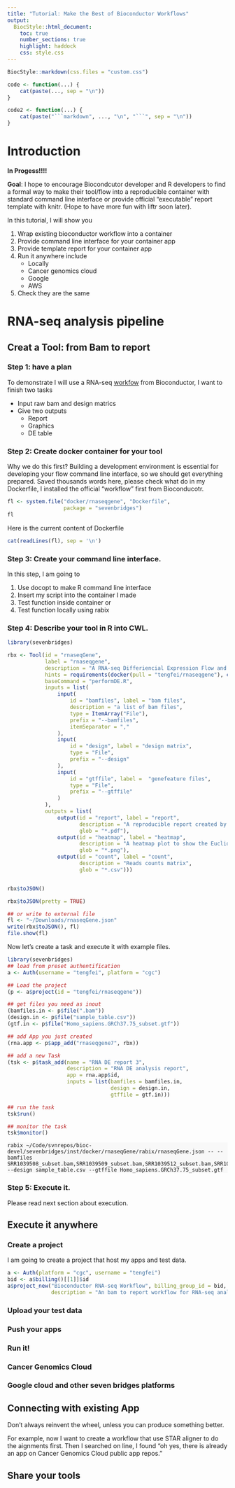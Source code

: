 ```yaml
---
title: "Tutorial: Make the Best of Bioconductor Workflows"
output:
  BiocStyle::html_document:
    toc: true
    number_sections: true
    highlight: haddock
    css: style.css
---
```


<!--
%\VignetteIndexEntry{Tutorial: make the best of bioconductor workflows}
%\VignettePackage{sevenbridges}
%\VignetteEngine{knitr::rmarkdown}
-->

```r
BiocStyle::markdown(css.files = "custom.css")
```

<!-- override white background for classless code chunks -->
<style type="text/css" scoped>
  pre:not([class]) { background-color: #F8F8F8; }
  pre code { background-color: transparent; }
</style>

```r
code <- function(...) {
    cat(paste(..., sep = "\n"))
}

code2 <- function(...) {
    cat(paste("```markdown", ..., "\n", "```", sep = "\n"))
}
```



# Introduction

__In Progess!!!!__

__Goal__: I hope to encourage Biocondcutor developer and R developers to find a formal way to make their tool/flow into a reproducible container with standard command line interface or provide official "executable" report template with knitr. (Hope to have more fun with liftr soon later).

In this tutorial, I will show you 

1. Wrap existing bioconductor workflow into a container
2. Provide command line interface for your container app
3. Provide template report for your container app
4. Run it anywhere include
    - Locally
    - Cancer genomics cloud
    - Google 
    - AWS 
5. Check they are the same

# RNA-seq analysis pipeline




## Creat a Tool: from Bam to report

### Step 1: have a plan 
To demonstrate I will use a RNA-seq [workfow](https://www.bioconductor.org/help/workflows/rnaseqGene/) from Bioconductor, I want to finish two tasks

- Input raw bam and design matrics
- Give two outputs
    - Report
    - Graphics
    - DE table



### Step 2: Create docker container for your tool

Why we do this first? Building a development environment is essential for developing your flow command line interface, so we should get everything prepared. Saved thousands words here, please check what do in my Dockerfile, 
I installed the official "workflow" first from Bioconducotr. 

```r
fl <- system.file("docker/rnaseqgene", "Dockerfile", 
                  package = "sevenbridges")
fl
```

Here is the current content of Dockerfile
```r
cat(readLines(fl), sep = '\n')
```


### Step 3: Create your command line interface.

In this step, I am going to

1. Use docopt to make R command line interface
2. Insert my script into the container I made
3. Test function inside container or
4. Test function locally using rabix

### Step 4: Describe your tool in R into CWL.

```r
library(sevenbridges)

rbx <- Tool(id = "rnaseqGene", 
            label = "rnaseqgene",
            description = "A RNA-seq Differiencial Expression Flow and Report",
            hints = requirements(docker(pull = "tengfei/rnaseqgene"), cpu(1), mem(2000)), 
            baseCommand = "performDE.R", 
            inputs = list(
                input(
                    id = "bamfiles", label = "bam files",
                    description = "a list of bam files",
                    type = ItemArray("File"),
                    prefix = "--bamfiles",
                    itemSeparator = ","
                ), 
                input(
                    id = "design", label = "design matrix",
                    type = "File",
                    prefix = "--design"
                ),
                input(
                    id = "gtffile", label =  "genefeature files",
                    type = "File",
                    prefix = "--gtffile"
                )
            ),
            outputs = list(
                output(id = "report", label = "report", 
                       description = "A reproducible report created by Rmarkdown",
                       glob = "*.pdf"),
                output(id = "heatmap", label = "heatmap", 
                       description = "A heatmap plot to show the Euclidean distance between samples",
                       glob = "*.png"),
                output(id = "count", label = "count", 
                       description = "Reads counts matrix",
                       glob = "*.csv")))


rbx$toJSON()

rbx$toJSON(pretty = TRUE)

## or write to external file
fl <- "~/Downloads/rnaseqGene.json"
write(rbx$toJSON(), fl)
file.show(fl)
```

Now let's create a task and execute it with example files. 

```r
library(sevenbridges)
## load from preset authentification
a <- Auth(username = "tengfei", platform = "cgc")

## Load the project
(p <- a$project(id = "tengfei/rnaseqgene"))

## get files you need as inout
(bamfiles.in <- p$file(".bam"))
(design.in <- p$file("sample_table.csv"))
(gtf.in <- p$file("Homo_sapiens.GRCh37.75_subset.gtf"))

## add App you just created 
(rna.app <- p$app_add("rnaseqgene7", rbx))

## add a new Task
(tsk <- p$task_add(name = "RNA DE report 3", 
                   description = "RNA DE analysis report", 
                   app = rna.app$id,
                   inputs = list(bamfiles = bamfiles.in, 
                                 design = design.in,
                                 gtffile = gtf.in)))

## run the task
tsk$run()

## monitor the task
tsk$monitor()
```

```
rabix ~/Code/svnrepos/bioc-devel/sevenbridges/inst/docker/rnaseqGene/rabix/rnaseqGene.json -- --bamfiles SRR1039508_subset.bam,SRR1039509_subset.bam,SRR1039512_subset.bam,SRR1039513_subset.bam,SRR1039516_subset.bam,SRR1039517_subset.bam,SRR1039520_subset.bam,SRR1039521_subset.bam --design sample_table.csv --gtffile Homo_sapiens.GRCh37.75_subset.gtf
```

### Step 5: Execute it.

Please read next section about execution. 

## Execute it anywhere

### Create a project

I am going to create a project that host my apps and test data.

```r
a <- Auth(platform = "cgc", username = "tengfei")
bid <- a$billing()[[1]]$id
a$project_new("Bioconductor RNA-seq Workflow", billing_group_id = bid,
              description = "An bam to report workflow for RNA-seq analysis")

```

### Upload your test data



### Push your apps 

### Run it!



### Cancer Genomics Cloud

### Google cloud and other seven bridges platforms



## Connecting with existing App  

Don't always reinvent the wheel, unless you can produce something better. 

For example, now I want to create a workflow that use STAR aligner to do the aignments first. Then I searched on line, I found "oh yes, there is already an app on Cancer Genomics Cloud public app repos."

## Share your tools


    

